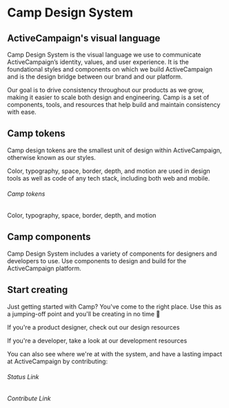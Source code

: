 # Camp Design System

## ActiveCampaign's visual language

Camp Design System is the visual language we use to communicate ActiveCampaign’s identity, values, and user experience. It is the foundational styles and components on which we build ActiveCampaign and is the design bridge between our brand and our platform.

Our goal is to drive consistency throughout our products as we grow, making it easier to scale both design and engineering. Camp is a set of components, tools, and resources that help build and maintain consistency with ease.

## Camp tokens

Camp design tokens are the smallest unit of design within ActiveCampaign, otherwise known as our styles. 

Color, typography, space, border, depth, and motion are used in design tools as well as code of any tech stack, including both web and mobile.

###### Camp tokens

Color, typography, space, border, depth, and motion


## Camp components

Camp Design System includes a variety of components for designers and developers to use. Use components to design and build for the ActiveCampaign platform.

## Start creating

Just getting started with Camp? You've come to the right place. Use this as a jumping-off point and you'll be creating in no time 🚀

If you're a product designer, check out our design resources

If you're a developer, take a look at our development resources

You can also see where we're at with the system, and have a lasting impact at ActiveCampaign by contributing:

###### Status Link

###### Contribute Link